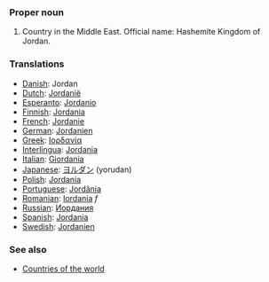 ===Proper noun===

# Country in the Middle East. Official name: Hashemite Kingdom of Jordan.
===Translations===
*[[Danish]]: Jordan
*[[Dutch]]: [[Jordanië]]
*[[Esperanto]]: [[Jordanio]]
*[[Finnish]]: [[Jordania]]
*[[French]]: [[Jordanie]]
*[[German]]: [[Jordanien]]
*[[Greek]]: [[Ιορδανία]]
*[[Interlingua]]: [[Jordania]]
*[[Italian]]: [[Giordania]]
*[[Japanese]]: [[ヨルダン]] (yorudan)
*[[Polish]]: [[Jordania]]
*[[Portuguese]]: [[Jordânia]]
*[[Romanian]]: [[Iordania]] ''f''
*[[Russian]]: [[Иордания]]
*[[Spanish]]: [[Jordania]]
*[[Swedish]]: [[Jordanien]]

===See also===
*[[Countries of the world]]